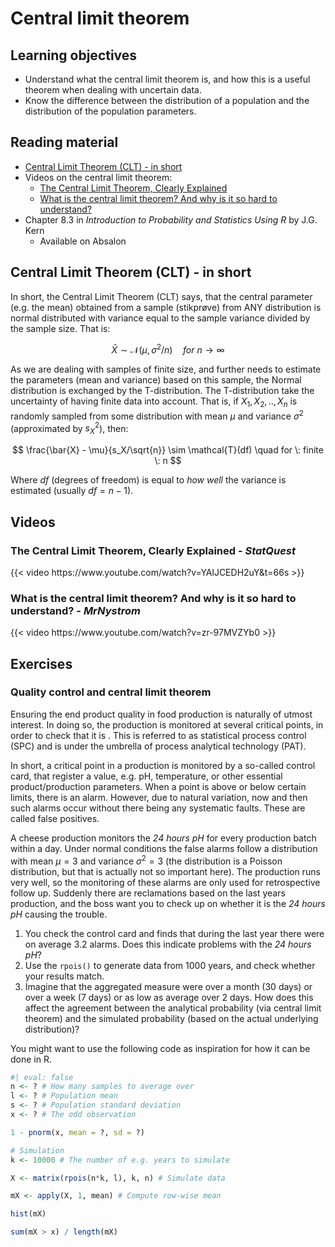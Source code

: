 # Central limit theorem

::: {.callout-tip}
## Learning objectives

* Understand what the central limit theorem is, and how this is a useful theorem when dealing with uncertain data. 
* Know the difference between the distribution of a population and the distribution of the population parameters.

:::

## Reading material

* [Central Limit Theorem (CLT) - in short](#sec-intro-to-clt)
* Videos on the central limit theorem:
    * [The Central Limit Theorem, Clearly Explained](#sec-the-central-limit-theorem-clearly-explained)
    * [What is the central limit theorem? And why is it so hard to understand?](#sec-what-is-the-clt)
* Chapter 8.3 in *Introduction to Probability and Statistics Using R* by J.G. Kern
    * Available on Absalon

## Central Limit Theorem (CLT) - in short {#sec-intro-to-clt}
In short, the Central Limit Theorem (CLT) says, that the central parameter (e.g. the mean) obtained from a sample (stikprøve) from ANY distribution is normal distributed with variance equal to the sample variance divided by the sample size. That is:  

$$
\bar{X} \sim \mathcal{N}(\mu,\sigma^2/n) \quad for \: n \rightarrow \infty
$$

As we are dealing with samples of finite size, and further needs to estimate the parameters (mean and variance) based on this sample, the Normal distribution is exchanged by the T-distribution. The T-distribution take the uncertainty of having finite data into account. That is, if $X_1,X_2,..,X_n$ is randomly sampled from some distribution with mean $\mu$ and variance $\sigma^2$ (approximated by $s_X^2$), then: 

$$
\frac{\bar{X} - \mu}{s_X/\sqrt{n}} \sim \mathcal{T}(df) \quad for \: finite \: n
$$

Where $df$ (degrees of freedom) is equal to *how well* the variance is estimated (usually $df = n-1$).

## Videos

### The Central Limit Theorem, Clearly Explained - *StatQuest* {#sec-the-central-limit-theorem-clearly-explained}

{{< video https://www.youtube.com/watch?v=YAlJCEDH2uY&t=66s >}}

### What is the central limit theorem? And why is it so hard to understand? - *MrNystrom* {#sec-what-is-the-clt}

{{< video https://www.youtube.com/watch?v=zr-97MVZYb0 >}}

## Exercises
::: {#ex-quality-control-and-clt}
::: {.callout-exercise}
### Quality control and central limit theorem

Ensuring the end product quality in food production is naturally of utmost interest. In doing so, the production is monitored at several critical points, in order to check that it is \textit{on track}. This is referred to as statistical process control (SPC) and is under the umbrella of process analytical technology (PAT). 

In short, a critical point in a production is monitored by a so-called control card, that register a value, e.g. pH, temperature, or other essential product/production parameters. When a point is above or below certain limits, there is an alarm. However, due to natural variation, now and then such alarms occur without there being any systematic faults. These are called false positives. 

A cheese production monitors the *24 hours pH* for every production batch within a day. Under normal conditions the false alarms follow a distribution with mean $\mu = 3$ and variance $\sigma^2 = 3$ (the distribution is a Poisson distribution, but that is actually not so important here). The production runs very well, so the monitoring of these alarms are only used for retrospective follow up. Suddenly there are reclamations based on the last years production, and the boss want you to check up on whether it is the *24 hours pH* causing the trouble. 

::: {.callout-task}
1. You check the control card and finds that during the last year there were on average $3.2$ alarms. Does this indicate problems with the *24 hours pH*? 
2. Use the `rpois()` to generate data from $1000$ years, and check whether your results match. 
3. Imagine that the aggregated measure were over a month (30 days) or over a week (7 days) or as low as average over 2 days. How does this affect the agreement between the analytical probability (via central limit theorem) and the simulated probability (based on the actual underlying distribution)? 
:::

You might want to use the following code as inspiration for how it can be done in R.

```r
#| eval: false
n <- ? # How many samples to average over
l <- ? # Population mean
s <- ? # Population standard deviation
x <- ? # The odd observation

1 - pnorm(x, mean = ?, sd = ?)

# Simulation 
k <- 10000 # The number of e.g. years to simulate

X <- matrix(rpois(n*k, l), k, n) # Simulate data

mX <- apply(X, 1, mean) # Compute row-wise mean

hist(mX)

sum(mX > x) / length(mX)
```


:::
:::